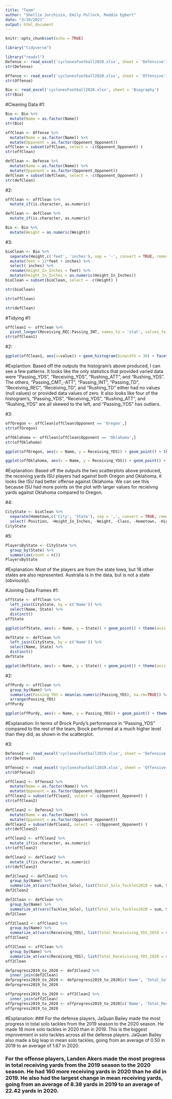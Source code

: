 ```yaml
---
title: "Team"
author: "Shellie Jurchisin, Emily Pollock, Maddie Egbert"
date: "3/19/2021"
output: html_document
---
```

```r
knitr::opts_chunk$set(echo = TRUE)
```

```r
library("tidyverse")
```

```r
library("readxl")
Defense <- read_excel('cyclonesFootball2020.xlsx', sheet = 'Defensive')
str(Defense)

Offense <- read_excel('cyclonesFootball2020.xlsx', sheet = 'Offensive')
str(Offense)

Bio <- read_excel('cyclonesFootball2020.xlsx', sheet = 'Biography')
str(Bio)
```

#Cleaning Data
#1:
```r
Bio <- Bio %>%
  mutate(Name = as.factor(Name))
str(Bio)
```
```r
offClean <- Offense %>%
  mutate(Name = as.factor(Name)) %>%
  mutate(Opponent = as.factor(Opponent_Opponent))
offClean = subset(offClean, select = -c(Opponent_Opponent) )
str(offClean)
```
```r
defClean <- Defense %>%
  mutate(Name = as.factor(Name)) %>%
  mutate(Opponent = as.factor(Opponent_Opponent))
defClean = subset(defClean, select = -c(Opponent_Opponent) )
str(defClean)
```

#2:
```r
offClean <- offClean %>% 
  mutate_if(is.character, as.numeric)
```
```r
defClean <- defClean %>% 
  mutate_if(is.character, as.numeric)
```
```r
Bio <- Bio %>%
  mutate(Weight = as.numeric(Weight))
```

#3:
```r
bioClean <- Bio %>%
  separate(Height,c('feet', 'inches'), sep = '-', convert = TRUE, remove = FALSE) %>%
  mutate(feet = 12*feet + inches) %>%
  select(-inches) %>%
  rename(Height_In_Inches = feet) %>%
  mutate(Height_In_Inches = as.numeric(Height_In_Inches))
bioClean = subset(bioClean, select = -c(Height) )
```

```r
str(bioClean)
```
```r
str(offClean)
```
```r
str(defClean)
```

#Tidying
#1:
```r
offClean1 <- offClean %>%
  pivot_longer(Receiving_REC:Passing_INT, names_to = 'stat', values_to = 'value')
str(offClean1)
```

#2:
```r
ggplot(offClean1, aes(x=value)) + geom_histogram(binwidth = 30) + facet_wrap(~stat, scales = 'free_y')
```
#Explantion: Based off the outputs the histogram's above produced, I can see a few patterns. It looks like the only statistics that provided varied data were "Passing_YDS", "Receiving_YDS", "Rushing_ATT", and "Rushing_YDS". The others, "Passing_CMT_-ATT", "Passing_INT", "Passing_TD", "Receiving_REC", "Receiving_TD", and "Rushing_TD" either had no values (null values) or provided data values of zero. It also looks like four of the histogram's, "Passing_YDS", "Receiving_YDS", "Rushing_ATT", and "Rushing_YDS" are all skewed to the left, and "Passing_YDS" has outliers.

#3:
```r
offOregon <- offClean[offClean$Opponent == 'Oregon',]
str(offOregon)
```
```r
offOklahoma <- offClean[offClean$Opponent == 'Oklahoma',]
str(offOklahoma)
```
```r
ggplot(offOregon, aes(x = Name, y = Receiving_YDS)) + geom_point() + theme(axis.text.x = element_text(angle = 90)) + ggtitle('ISU Player Receiving Yards vs. Oregon')
```
```r
ggplot(offOklahoma, aes(x = Name, y = Receiving_YDS)) + geom_point() + theme(axis.text.x = element_text(angle = 90)) + ggtitle('ISU Player Receiving Yards vs. Oklahoma')
```
#Explanation: Based off the outputs the two scatterplots above produced, the receiving yards ISU players had against both Oregon and Oklahoma, it looks like ISU had better offense against Oklahoma. We can see this because ISU had more points on the plot with larger values for recieivng yards against Oklahoma compared to Oregon.

#4:
```r
CityState <- bioClean %>%
  separate(Hometown,c('City', 'State'), sep = ',', convert = TRUE, remove = FALSE) %>%
  select(-Position, -Height_In_Inches, -Weight, -Class, -Hometown, -Highschool)
CityState
```

#5:
```r
PlayersByState <- CityState %>%
  group_by(State) %>%
  summarize(count = n())
PlayersByState
```
#Explanation: Most of the players are from the state Iowa, but 18 other states are also represented. Australia is in the data, but is not a state (obviously).

#Joining Data Frames
#1:
```r
offState <- offClean %>%
  left_join(CityState, by = c('Name')) %>%
  select(Name, State) %>%
  distinct()
offState
```
```r
ggplot(offState, aes(x = Name, y = State)) + geom_point() + theme(axis.text.x = element_text(angle = 90)) + ggtitle('ISU Offense and State Origin')
```
```r
defState <- defClean %>%
  left_join(CityState, by = c('Name')) %>%
  select(Name, State) %>%
  distinct()
defState
```
```r
ggplot(defState, aes(x = Name, y = State)) + geom_point() + theme(axis.text.x = element_text(angle = 90)) + ggtitle('ISU Defense and State Origin')
```

#2:
```r
offPurdy <- offClean %>% 
  group_by(Name) %>%
  summarize(Passing_YDS = mean(as.numeric(Passing_YDS), na.rm=TRUE)) %>%
  arrange(Passing_YDS)
offPurdy
```
```r
ggplot(offPurdy, aes(x = Name, y = Passing_YDS)) + geom_point() + theme(axis.text.x = element_text(angle = 90)) + ggtitle('ISU Player Passing Yards and Brock Purdy')
```
#Explanation: In terms of Brock Purdy's performance in "Passing_YDS" compared to the rest of the team, Brock performed at a much higher level than they did, as shown in the scatterplot.

#3:
```r
Defense2 <- read_excel('cyclonesFootball2019.xlsx', sheet = 'Defensive 2')
str(Defense2)

Offense2 <- read_excel('cyclonesFootball2019.xlsx', sheet = 'Offensive 2')
str(Offense2)
```

```r
offClean2 <- Offense2 %>%
  mutate(Name = as.factor(Name)) %>%
  mutate(Opponent = as.factor(Opponent_Opponent))
offClean2 = subset(offClean2, select = -c(Opponent_Opponent) )
str(offClean2)
```
```r
defClean2 <- Defense2 %>%
  mutate(Name = as.factor(Name)) %>%
  mutate(Opponent = as.factor(Opponent_Opponent))
defClean2 = subset(defClean2, select = -c(Opponent_Opponent) )
str(defClean2)
```

```r
offClean2 <- offClean2 %>% 
  mutate_if(is.character, as.numeric)
str(offClean2)
```
```r
defClean2 <- defClean2 %>% 
  mutate_if(is.character, as.numeric)
str(defClean2)
```

```r
def2Clean2 <- defClean2 %>%
  group_by(Name) %>%
  summarize_at(vars(Tackles_Solo), list(Total_Solo_Tackles2019 = sum, Mean_Solo_Tackles2019 = mean))
def2Clean2
```
```r
def2Clean <- defClean %>%
  group_by(Name) %>%
  summarize_at(vars(Tackles_Solo), list(Total_Solo_Tackles2020 = sum, Mean_Solo_Tackles2020 = mean))
def2Clean
```

```r
off2Clean2 <- offClean2 %>%
  group_by(Name) %>%
  summarize_at(vars(Receiving_YDS), list(Total_Receiviving_YDS_2019 = sum, Mean_Receiving_YDS2019 = mean))
off2Clean2
```
```r
off2Clean <- offClean %>%
  group_by(Name) %>%
  summarize_at(vars(Receiving_YDS), list(Total_Receiviving_YDS_2020 = sum, Mean_Receiving_YDS2020 = mean))
off2Clean
```

```r
defprogress2019_to_2020 <- def2Clean2 %>% 
  inner_join(def2Clean)
defprogress2019_to_2020 <- defprogress2019_to_2020[c('Name', 'Total_Solo_Tackles2019', 'Total_Solo_Tackles2020', 'Mean_Solo_Tackles2019', 'Mean_Solo_Tackles2020')]
defprogress2019_to_2020
```
```r
offprogress2019_to_2020 <- off2Clean2 %>% 
  inner_join(off2Clean)
offprogress2019_to_2020 <- offprogress2019_to_2020[c('Name', 'Total_Receiviving_YDS_2019', 'Total_Receiviving_YDS_2020', 'Mean_Receiving_YDS2019', 'Mean_Receiving_YDS2020')]
offprogress2019_to_2020
```
#Explanation:
### For the defense players, JaQuan Bailey made the most progress in total solo tackles from the 2019 season to the 2020 season. He made 18 more solo tackles in 2020 than in 2019. This is the biggest improvement in solo tackles across all the defense players. JaQuan Bailey also made a big leap in mean solo tackles, going from an average of 0.50 in 2019 to an average of 1.67 in 2020.

### For the offense players, Landen Akers made the most progress in total receiving yards from the 2019 season to the 2020 season. He had 160 more receiving yards in 2020 than he did in 2019. He also had the largest change in mean receiving yards, going from an average of 8.38 yards in 2019 to an average of 22.42 yards in 2020.